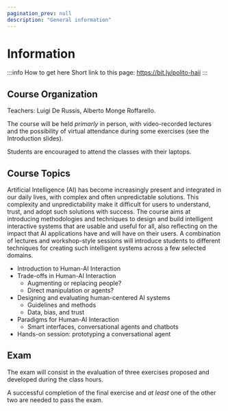 ```yaml
---
pagination_prev: null
description: "General information"
---
```


# Information

:::info How to get here
Short link to this page: https://bit.ly/polito-haii
:::

## Course Organization

Teachers: Luigi De Russis, Alberto Monge Roffarello.

The course will be held _primarly_ in person, with video-recorded lectures and the possibility of virtual attendance during some exercises (see the Introduction slides).

Students are encouraged to attend the classes with their laptops.

## Course Topics
Artificial Intelligence (AI) has become increasingly present and integrated in our daily lives, with complex and often unpredictable solutions. This complexity and unpredictability make it difficult for users to understand, trust, and adopt such solutions with success. The course aims at introducing methodologies and techniques to design and build intelligent interactive systems that are usable and useful for all, also reflecting on the impact that AI applications have and will have on their users. A combination of lectures and workshop-style sessions will introduce students to different techniques for creating such intelligent systems across a few selected domains.

* Introduction to Human-AI Interaction
* Trade-offs in Human-AI Interaction
  * Augmenting or replacing people?
  * Direct manipulation or agents?
* Designing and evaluating human-centered AI systems
  * Guidelines and methods
  * Data, bias, and trust
* Paradigms for Human-AI Interaction
  * Smart interfaces, conversational agents and chatbots
* Hands-on session: prototyping a conversational agent

## Exam
The exam will consist in the evaluation of three exercises proposed and developed during the class hours.

A successful completion of the final exercise and _at least_ one of the other two are needed to pass the exam.